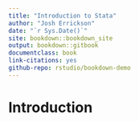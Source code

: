 ```yaml
--- 
title: "Introduction to Stata"
author: "Josh Errickson"
date: "`r Sys.Date()`"
site: bookdown::bookdown_site
output: bookdown::gitbook
documentclass: book
link-citations: yes
github-repo: rstudio/bookdown-demo
---
```


# Introduction
